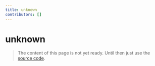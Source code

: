 ```yaml
---
title: unknown
contributors: []
---
```


# unknown

> The content of this page is not yet ready. Until then just use the [source code](https://github.com/fabian-hiller/valibot/blob/main/library/src/schemas/unknown/unknown.ts).
